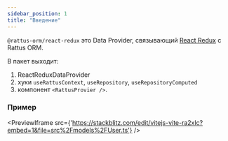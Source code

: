 ```yaml
---
sidebar_position: 1
title: "Введение"
---
```


`@rattus-orm/react-redux` это Data Provider, связывающий [React Redux](https://redux.js.org/) с Rattus ORM.

В пакет выходит:
1. ReactReduxDataProvider
2. хуки `useRattusContext`, `useRepository`, `useRepositoryComputed`
3. компонент `<RattusProvier />`.

### Пример
<PreviewIframe src={'https://stackblitz.com/edit/vitejs-vite-ra2xlc?embed=1&file=src%2Fmodels%2FUser.ts'} />

